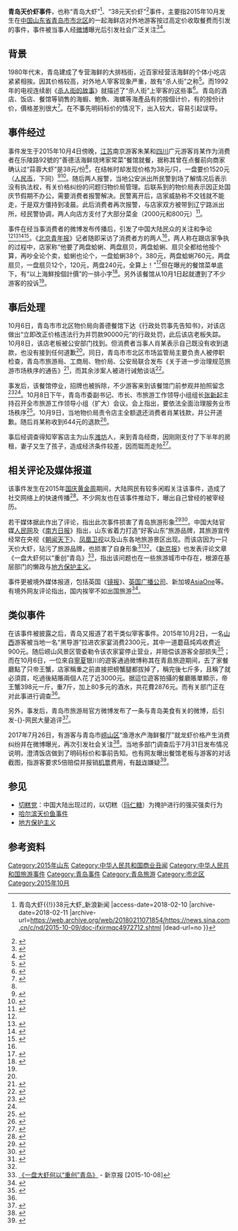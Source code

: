 '''青岛天价虾事件'''，也称“青岛大虾”<ref>{{Cite web |url=https://news.sina.com.cn/c/nd/2015-10-09/doc-ifxirmqc4972712.shtml |title=青岛大虾事件部分网民被指情绪化:不应否定城市{{!}}青岛大虾{{!}}38元大虾_新浪新闻 |access-date=2018-02-10 |archive-date=2018-02-11 |archive-url=https://web.archive.org/web/20180211071854/https://news.sina.com.cn/c/nd/2015-10-09/doc-ifxirmqc4972712.shtml |dead-url=no }}</ref>、“38元天价虾”<ref>{{cite news |title=青岛“38元天价虾”店被罚9万 相关责任人被停职 |url=http://www.chinadaily.com.cn/hqcj/xfly/2015-10-08/content_14239283.html |publisher=长江日报 |date=2015-10-08 |accessdate=2015年10月8日 |archive-date=2015-12-22 |archive-url=https://web.archive.org/web/20151222163039/http://www.chinadaily.com.cn/hqcj/xfly/2015-10-08/content_14239283.html |dead-url=no }}</ref>事件，主要指2015年10月发生在[[中华人民共和国|中国]][[山东省|山东省]][[青岛市|青岛市]][[市北区|市北区]]的一起海鲜店对外地游客按过高定价收取餐费而引发的事件，事件被当事人经[[新浪微博|微博]]曝光后引发社会广泛关注<ref>{{cite news |title=发改委回应青岛天价虾事件 不规范价格行为仍多发 |url=http://news.xinhuanet.com/live/2015-10/21/c_128342035.htm |publisher=新华网 |date=2015-10-21 |accessdate=2016年2月1日 |archive-date=2015-10-25 |archive-url=https://web.archive.org/web/20151025083105/http://news.xinhuanet.com/live/2015-10/21/c_128342035.htm |dead-url=no }}</ref><ref>{{Cite book|title=互联网+ 大数据时代下的商业逻辑|last=刘清平著|first=|publisher=北京：清华大学出版社|year=2016年6月|isbn=978-7-302-43841-0|location=|pages=147}}</ref>。

==背景==

1980年代末，青岛建成了专营海鲜的大排档街，近百家经营活海鲜的个体小吃店紧紧相挨。因其价格较高，对外地人宰客现象严重，故有“杀人街”之称<ref>{{Cite book|title=一生一次的花开|last=连谏著|first=|publisher=上海：汉语大词典出版社|year=2005年1月|isbn=7-5432-1112-2|location=|pages=269}}</ref>。而1992年的电视连续剧《[[杀人街的故事|杀人街的故事]]》就描述了“杀人街”上宰客的这些事<ref>{{cite news |title=旅游挨宰找警察为什么不管用？ |url=http://news.ifeng.com/a/20151008/44796681_0.shtml |publisher=凤凰网 |date=2015-10-08 |accessdate=2015-10-08 |archive-date=2018-12-11 |archive-url=https://web.archive.org/web/20181211220021/http://news.ifeng.com/a/20151008/44796681_0.shtml |dead-url=no }}</ref>。青岛的酒店、饭店、餐馆等销售的海蝦、鮑魚、海螺等海產品有的按個计价，有的按份计价，價格差別很大<ref name="升級版">{{cite news |title=寧夏遊客在青島遇「天價蝦」升級版: 花費2876元 |url=http://news.wenweipo.com/2015/10/07/IN1510070022.htm |publisher=香港文汇网 |date=2015-10-07 |accessdate=2015-10-08 |archive-date=2016-03-04 |archive-url=https://web.archive.org/web/20160304112442/http://news.wenweipo.com/2015/10/07/IN1510070022.htm |dead-url=no }}</ref>。在不事先明码标价的情况下，出入较大，容易引起误导。

==事件经过==
事件发生于2015年10月4日傍晚，[[江苏|江苏]]南京游客朱某和[[四川|四川]]广元游客肖某作为消费者在乐陵路92號的“善德活海鲜烧烤家常菜”餐馆就餐，据称其曾在点餐前向商家确认过“蒜蓉大虾”是38元/份<ref name="全程"/>，在结帐时却发现价格为38元/只，一盘要价1520元（[[人民币|人民币]]，下同）<ref>{{cite news|title=广元游客青岛遭遇“天价虾”|url=http://news.cnr.cn/native/gd/20151007/t20151007_520062143.shtml|accessdate=2015-10-07|agency=华西都市报|archive-date=2017-11-15|archive-url=https://web.archive.org/web/20171115084904/http://news.cnr.cn/native/gd/20151007/t20151007_520062143.shtml|dead-url=no}}</ref><ref name="景点">{{cite news |title=青岛宰客海鲜馆成“景点” |url=http://news.takungpao.com/paper/q/2015/1009/3206598.html |publisher=大公网 |date=2015-10-09 |accessdate=2015年10月9日 |archive-date=2016-03-04 |archive-url=https://web.archive.org/web/20160304091639/http://news.takungpao.com/paper/q/2015/1009/3206598.html |dead-url=no }}</ref>。随后两人报警，当地公安派出所民警到场了解情况后表示没有执法权，有关价格纠纷的问题归物价局管理。后联系到的物价局表示因正处国庆节假期不办公，需要消费者报警解决。民警离开后，店家威胁称不交钱就不能走，于是双方僵持到凌晨。此后消费者再次报警，与店家双方被带到辽宁路派出所，经民警协调，两人向店方支付了大部分菜金（2000元和800元）<ref name="全程">{{cite news |title=青岛天价虾涉事店主已找到 钱款仍未退还 |url=http://news.eastday.com/s/20151009/u1a9056778.html |publisher=北京青年报 |date=2015-10-09 |accessdate=2015年10月9日 |archive-date=2016-03-04 |archive-url=https://web.archive.org/web/20160304193519/http://news.eastday.com/s/20151009/u1a9056778.html |dead-url=no }}</ref>。

事件在经当事消费者的微博发布传播后，引发了中国大陆民众的关注和争论<ref name="全程"/><ref>{{cite news|title=青岛天价虾事件调查：警方物价局皆称管不了|url=http://gb.cri.cn/42071/2015/10/07/782s5123807.htm|accessdate=2015-10-07|agency=CRI|archive-date=2017-11-13|archive-url=https://web.archive.org/web/20171113113329/http://gb.cri.cn/42071/2015/10/07/782s5123807.htm|dead-url=no}}</ref><ref>{{cite news|title=游客青岛遭遇“天价虾” 当地人：最多几十元一斤|url=http://news.sohu.com/20151007/n422646556.shtml|accessdate=2015-10-07|agency=搜狐网|archive-date=2017-11-13|archive-url=https://web.archive.org/web/20171113165459/http://news.sohu.com/20151007/n422646556.shtml|dead-url=no}}</ref><ref>{{cite news|title=青岛“天价虾”被宰游客：同行老人受到惊吓|url=http://news.sohu.com/20151007/n422673109.shtml|accessdate=2015-10-07|agency=搜狐网|archive-date=2017-11-13|archive-url=https://web.archive.org/web/20171113165225/http://news.sohu.com/20151007/n422673109.shtml|dead-url=no}}</ref>。《[[北京青年报|北京青年报]]》记者随即采访了消费者方的两人<ref name="全程"/>，两人称在跟店家争执的过程中，店家称“他要了两盘蛤蜊、两盘扇贝，两盘蛤蜊、扇贝全都给他按个算，再吵全论个卖，蛤蜊也论个，一盘蛤蜊38个，380元，两盘蛤蜊760元，两盘扇贝，一盘扇贝12个，120元，两盘240元，全算上！”<ref>{{cite news |title=青岛“天价虾”店老板：再吵蛤蜊也按个儿卖 |url=http://news.qq.com/a/20151008/004453.htm?qqcom_pgv_from=aio |publisher=新京报 |date=2015-10-08 |accessdate=2015年10月8日 |archive-date=2017-11-13 |archive-url=https://web.archive.org/web/20171113221902/https://news.qq.com/a/20151008/004453.htm?qqcom_pgv_from=aio |dead-url=no }}</ref>但在曝光的餐馆菜单底下，有“以上海鮮按個計價”的一排小字<ref>{{cite news|title=宰客不眨眼 青島天價蝦一盤七千台幣|url=http://www.ttv.com.tw/news/view/?i=10410080019000I&from=579|publisher=台視新聞|date=2015-10-07|accessdate=2015年10月8日|deadurl=yes|archiveurl=https://web.archive.org/web/20151222154700/http://www.ttv.com.tw/news/view/?i=10410080019000I&from=579|archivedate=2015年12月22日}}</ref>。另外该餐馆从10月1日起就遭到了不少游客的投诉<ref name="全程"/>。

==事后处理==
10月6日，青岛市市北区物价局向善德餐馆下达《行政处罚事先告知书》，对该店做出“立即改正价格违法行为并罚款90000元”的行政处罚，此后该店老板失踪。10月8日，该店老板被公安部门找到。但消费者当事人肖某表示自己既没有收到退款，也没有接到任何道歉<ref name="全程"/>。同日，青岛市市北区市场监管局主要负责人被停职检查，青岛市旅游局、工商局、物价局、公安局联合发布《关于进一步治理规范旅游市场秩序的通告》<ref>{{cite news|title=青岛天价大虾事件市场监管局主要负责人被停职|url=http://mt.sohu.com/20151008/n422751888.shtmlqqcom_pgv_from=aio|publisher=山东省人民检察院|date=2015-10-08|accessdate=2015年10月8日}}{{dead link|date=2018年2月 |bot=InternetArchiveBot |fix-attempted=yes }}</ref>，而其余涉案人被进行诫勉谈话<ref>{{cite news|title=青岛官方谴责天价虾涉事烧烤店宰客 公布监督电话|url=http://www.chinanews.com/sh/2015/10-07/7556910.shtml|accessdate=2015-10-07|agency=中国新闻网|date=2015-10-07|archive-date=2017-11-13|archive-url=https://web.archive.org/web/20171113113037/http://www.chinanews.com/sh/2015/10-07/7556910.shtml|dead-url=no}}</ref>。

事发后，该餐馆停业，招牌也被拆除，不少游客来到该餐馆门前参观并拍照留念<ref>{{cite news |title=青岛“天价大虾”海鲜馆停业 招牌不见引游人围观 |url=http://www.china.com.cn/haiyang/2015-10/08/content_36758599.htm |publisher=中国网 |date=2015-10-08 |accessdate=2015年10月8日 |archive-date=2016-03-05 |archive-url=https://web.archive.org/web/20160305041908/http://www.china.com.cn/haiyang/2015-10/08/content_36758599.htm |dead-url=no }}</ref><ref name="景点"/>。10月8日下午，青岛市委副书记、市长、市旅游工作领导小组组长[[张新起|张新起]]主持召开全市旅游工作领导小组（扩大）会议。会上指出，要依法全面治理服务业市场秩序<ref>{{cite news |title=青岛国庆期间宰客事件频发，节后市长出拳整治 |url=http://news.china.com/domestic/945/20151009/20527054.html |publisher=青岛新闻网 |date=2015-10-09 |accessdate=2015年10月9日 |archive-date=2017-11-15 |archive-url=https://web.archive.org/web/20171115220629/http://news.china.com/domestic/945/20151009/20527054.html |dead-url=no }}</ref>。10月9日，当地物价局责令店主全额退还消费者肖某钱款，并公开道歉。随后肖某称收到644元的退款<ref>{{cite news |title=青岛物价部门就“天价虾”道歉 游客已收到退款 |url=http://news.sohu.com/20151010/n422855741.shtml |publisher=解放网 |date=2015-10-10 |accessdate=2015年10月10日 |archive-date=2017-11-15 |archive-url=https://web.archive.org/web/20171115225452/http://news.sohu.com/20151010/n422855741.shtml |dead-url=no }}</ref>。

事后经调查得知宰客店主为山东[[潍坊|潍坊]]人，来到青岛经商，因刚刚支付了下半年的房租，妻子又生了孩子，造成经济条件较差，因而铤而走险<ref>{{cite news |title=“天价虾”店家被曝十一换菜单 |url=http://epaper.ynet.com/html/2015-10/08/content_157614.htm |publisher=北京青年报 |date=2015-10-08 |accessdate=2016年2月1日 |deadurl=yes |archiveurl=https://web.archive.org/web/20160317032423/http://epaper.ynet.com/html/2015-10/08/content_157614.htm |archivedate=2016年3月17日 }}</ref>。

==相关评论及媒体报道==
该事件发生在2015年[[黄金周_(中国)|国庆黄金周]]期间，大陆网民有较多闲暇关注该事件，造成了社交网络上的快速传播<ref>{{Cite book|title=言之有范 读屏时代的文化思考|last=范周|first=|publisher=北京：知识产权出版社|year=2016年4月|isbn=9787513041058|location=|pages=280-281}}</ref>。不少网友也在该事件推动下，曝出自己曾经的被宰经历。

若干媒体据此作出了评论，指出此次事件损害了青岛旅游形象<ref>{{Cite book|title=解题结构性改革 中国经济大棋局|last=21世纪经济报道主编|first=|publisher=广州：南方日报出版社|year=2016年4月|isbn=7-5491-1370-X|location=|pages=310}}</ref><ref name="诋毁了城市旅游形象">{{cite news |title=别让“一盘大虾”砸掉城市旅游形象 |url=http://finance.sina.com.cn/review/mspl/20151008/061923415195.shtml |publisher=南方日报 |date=2015年10月8日 |accessdate=2015年10月9日 |archive-date=2017年11月15日 |archive-url=https://web.archive.org/web/20171115143509/http://finance.sina.com.cn/review/mspl/20151008/061923415195.shtml |dead-url=no }}</ref>。中国大陆官媒[[人民网|人民网]]及《[[南方日报|南方日报]]》指出，山东省着力打造“好客山东”旅游品牌，其旅游宣传经常在央视《[[朝闻天下|朝闻天下]]》、[[凤凰卫视|凤凰卫视]]以及山东各地旅游景区出现。而该店因为一只天价大虾，玷污了旅游品牌，也损害了自身形象<ref>{{cite news |title=人民网评：“好客山东”输给青岛一只虾的警示 |url=http://opinion.people.com.cn/n/2015/1007/c1003-27668958.html |publisher=人民网 |date=2015-10-07 |accessdate=2015年10月9日 |archive-date=2016-03-04 |archive-url=https://web.archive.org/web/20160304075236/http://opinion.people.com.cn/n/2015/1007/c1003-27668958.html |dead-url=no }}</ref><ref name="诋毁了城市旅游形象"/>。《[[新京报|新京报]]》也发表评论文章《一盘大虾何以“重创”青岛》<ref>[http://www.bjnews.com.cn/opinion/2015/10/08/379666.html 《一盘大虾何以“重创”青岛》] {{Wayback|url=http://www.bjnews.com.cn/opinion/2015/10/08/379666.html |date=20171115083011 }} - 新京报 [2015-10-08]</ref>，指出该问题也在一些旅游城市中存在，根源在基层部门的懒政与[[地方保护主义|地方保护主义]]。

事件更被境外媒体报道，包括英国《[[每日镜报|镜报]]》、[[英国广播公司|英国广播公司]]、新加坡[[AsiaOne|AsiaOne]]等。有境外网友评论指出，国内挨宰不如出国旅游<ref>{{cite news |title=老外吐槽国内挨宰不如出国游 |url=http://www.sd.chinanews.com.cn/2/2015/1009/3275.html |publisher=中新网山东 |date=2015-10-09 |accessdate=2015年10月9日 |archive-date=2017-12-27 |archive-url=https://web.archive.org/web/20171227180442/http://www.sd.chinanews.com.cn/2/2015/1009/3275.html |dead-url=no }}</ref>。

==类似事件==
在该事件被披露之后，青岛又报道了若干类似宰客事件。2015年10月2日，一名[[山西|山西]]游客被当地一名“黑导游”拉进农家宴消费2300元，其中一道蘑菇炖鸡收费近900元。随后崂山风景区管委勒令该农家宴停止营业，并赔偿该游客全部损失<ref>{{cite news|title=太毁名声了！旅游城市竟然这样宰客|url=http://news.sina.com.cn/o/2015-10-09/doc-ifxirmqz9646439.shtml|publisher=羊城晚报|date=2015-10-09|accessdate=2015年10月9日|archive-date=2017-11-15|archive-url=https://web.archive.org/web/20171115143508/http://news.sina.com.cn/o/2015-10-09/doc-ifxirmqz9646439.shtml|dead-url=no}}</ref>；而在10月6日，一位來自[[寧夏|寧夏]]银川的遊客通過微博称其在青島旅遊期间，去了家餐廳點了只帝王蟹，店家稱重之前直接把螃蟹腿都拔掉了，稱完後七斤多，且稱了就必須買，吃過後結賬兩個人花了近3000元。据這位遊客拍攝的餐廳賬單顯示，帝王蟹398元一斤，重7斤，加上80多元的酒水，共花費2876元。而有关部门正在对此事进行调查<ref name="升級版"/>。

另外，事发后，青岛市旅游局官方微博发布了一条与青岛美食有关的微博，后引发-{}-网民大量追评<ref>{{cite news|title=青岛旅游局微博被吐槽 盘点青岛“宰客”乱象|url=http://www.taiwan.cn/tp/shsh/dl/201510/t20151009_10797446.htm|publisher=中国台湾网|date=2015-10-09|accessdate=2015年10月9日|deadurl=yes|archiveurl=https://web.archive.org/web/20151222082957/http://www.taiwan.cn/tp/shsh/dl/201510/t20151009_10797446.htm|archivedate=2015年12月22日}}</ref>。

2017年7月26日，有游客与青岛市[[崂山区|崂山区]]“渔港水产海鲜餐厅”就龙虾价格产生消费纠纷并在微博曝光，再次引发社会关注<ref>{{Cite web |url=https://news.sina.cn/sh/2017-08-01/detail-ifyinvwu4189779.d.html |title=山东媒体:“和稀泥”平息不了青岛龙虾事件_新浪网 |access-date=2018-02-10 |archive-date=2018-02-11 |archive-url=https://web.archive.org/web/20180211131353/https://news.sina.cn/sh/2017-08-01/detail-ifyinvwu4189779.d.html |dead-url=no }}</ref>。当地多部门调查后于7月31日发布情况说明，澄清饭店做到了明码标价和事前告知。也有网友曝出餐馆老板与游客的对话截图，指游客要求5倍赔偿并报销[[机票|机票]]费用，有[[敲诈|敲诈]]嫌疑<ref>{{cite news|title=青岛“天价龙虾”事件反转全记录|url=https://news.sina.com.cn/o/2017-08-01/doc-ifyinryq7460364.shtml|accessdate=2018-02-10|work=半岛都市报|publisher=新浪新闻|date=2017-08-31|archive-date=2018-02-11|archive-url=https://web.archive.org/web/20180211071602/https://news.sina.com.cn/o/2017-08-01/doc-ifyinryq7460364.shtml|dead-url=no}}</ref>。

==参见==
*[[切糕党|切糕党]]：中国大陆出现过的，以切糕（[[玛仁糖|玛仁糖]]）为掩护进行的强买强卖行为
*[[哈尔滨天价鱼事件|哈尔滨天价鱼事件]]
*[[地方保护主义|地方保护主义]]

==参考资料==
{{Reflist|30em}}

[[Category:2015年山东|Category:2015年山东]]
[[Category:中华人民共和国商业丑闻|Category:中华人民共和国商业丑闻]]
[[Category:中华人民共和国旅游事件|Category:中华人民共和国旅游事件]]
[[Category:青岛事件|Category:青岛事件]]
[[Category:青岛旅游|Category:青岛旅游]]
[[Category:市北区|Category:市北区]]
[[Category:2015年10月|Category:2015年10月]]
